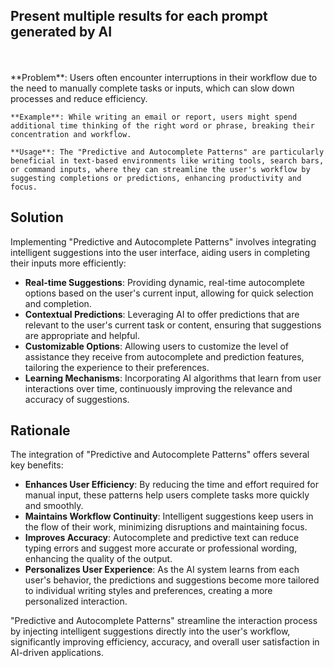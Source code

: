 
## Present multiple results for each prompt generated by AI

<br />
<div className='w-full grid grid-cols-1 md:grid-cols-2 gap-x-4 gap-y-8'>
  <SampleUI
    src={v0}
    appName='v0 from vercel'
    desc='v0 generates 3 different results for each request from users. Each option are fully interactive and can be customized. That provides users with a variety of choices to choose from and free to explore the possibilities in different results.'
    productUrl='https://www.v0.dev/'
  />
  <SampleUI
    src={MidJourney}
    appName='Midjourney'
    desc='Midjourney provides 4 different results for each prompt. All 4 options are stacked in one image with medium resolution that is good enough to preview. From there, users can decide to explore further with each option by selecting "Upscale" or "Variant" button, or regenerate a new set of results.'
    productUrl='https://midjourney.com/'
  />
</div>

<br />
<div className="border border-neutral-200 dark:border-neutral-700 bg-neutral-50 dark:bg-neutral-800 p-8 rounded-lg">
    **Problem**: Users often encounter interruptions in their workflow due to the need to manually complete tasks or inputs, which can slow down processes and reduce efficiency.
    
    **Example**: While writing an email or report, users might spend additional time thinking of the right word or phrase, breaking their concentration and workflow.

    **Usage**: The "Predictive and Autocomplete Patterns" are particularly beneficial in text-based environments like writing tools, search bars, or command inputs, where they can streamline the user's workflow by suggesting completions or predictions, enhancing productivity and focus.

</div>

## Solution

Implementing "Predictive and Autocomplete Patterns" involves integrating intelligent suggestions into the user interface, aiding users in completing their inputs more efficiently:

- **Real-time Suggestions**: Providing dynamic, real-time autocomplete options based on the user's current input, allowing for quick selection and completion.
- **Contextual Predictions**: Leveraging AI to offer predictions that are relevant to the user's current task or content, ensuring that suggestions are appropriate and helpful.
- **Customizable Options**: Allowing users to customize the level of assistance they receive from autocomplete and prediction features, tailoring the experience to their preferences.
- **Learning Mechanisms**: Incorporating AI algorithms that learn from user interactions over time, continuously improving the relevance and accuracy of suggestions.

## Rationale

The integration of "Predictive and Autocomplete Patterns" offers several key benefits:

- **Enhances User Efficiency**: By reducing the time and effort required for manual input, these patterns help users complete tasks more quickly and smoothly.
- **Maintains Workflow Continuity**: Intelligent suggestions keep users in the flow of their work, minimizing disruptions and maintaining focus.
- **Improves Accuracy**: Autocomplete and predictive text can reduce typing errors and suggest more accurate or professional wording, enhancing the quality of the output.
- **Personalizes User Experience**: As the AI system learns from each user's behavior, the predictions and suggestions become more tailored to individual writing styles and preferences, creating a more personalized interaction.

"Predictive and Autocomplete Patterns" streamline the interaction process by injecting intelligent suggestions directly into the user's workflow, significantly improving efficiency, accuracy, and overall user satisfaction in AI-driven applications.
